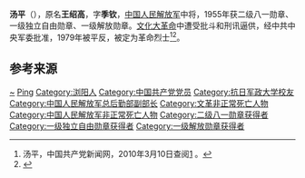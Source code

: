{{noteTA
|1=zh-hans:蒋介石;zh-hk:蒋介石;zh-tw:蒋中正;
|2=zh-hans:斯大林;zh-hk:史太林;zh-tw:史達林;
|3=zh-cn:朝鲜战争; zh-sg:韩战; zh-tw:韓戰; zh-hk:韓戰;}}
{{Infobox_officeholder
| name = 汤平
| image name = Tang Ping.jpg
| width = 200
| now = 
| period = 
| Sex =
| different name =
| party = {{中国共产党}}
| nationality = {{PRC}}
| Native place =
| date of birth = 1903年8月4日
| place of birth = {{QIN}}[[湖南省|湖南省]][[浏阳市|浏阳县]]张坊区[[小河乡|小河乡]]
| date of death = {{death date and age|1968|1|28|1903|8|4}}
| place of death = {{PRC}}[[北京市|北京市]]
| religion = [[共产主义|共产主义]]
| spouse = 
| relatives = 
| educate = 
* 四年小学
| past =
* 红3军团第3团政治处党支部书记、政治处主任，后方补充团政治委员，第5军第1师政治部地方工作科科长、秘书处处长
* 红3军团第5师第13团俱乐部主任， 第5师政治部破坏科科长、宣传科科长，第4师供给部部长，第10团供给处主任
* 陕甘支队第2纵队第4师供给处处长
* 红1军团政治部巡视团主任、直属政治处主任
* 抗日军政大学队列科科长，八路军驻晋办事处政治部主任，八路军政治部秘书处处长
* 晋西北行政公署财政处处长、粮食处处长和行政公暑秘书长
* 吕梁行政公暑副主任、晋绥行政公暑督察处处长，华北财经委员会副主任，总后方勤务部参谋主任
* 人民革命军事委员会总后方勤务部财务部部长，中央军委财务部部长，总财务部副部长，人民解放军总后勤部财务部部长
* 1962年11月，总后勤部副部长
| work =
}}
'''汤平'''（{{bd|1903年|8月4日|1968年|1月28日}}），原名'''王绍高'''，字'''季钦'''，[[中国人民解放军|中国人民解放军]]中将，1955年获二级八一勋章、一级独立自由勋章、一级解放勋章。[[文化大革命|文化大革命]]中遭受批斗和刑讯逼供，经中共中央军委批准，1979年被平反，被定为革命烈士<ref name="官方">汤平，中国共产党新闻网，2010年3月10日查阅[http://dangshi.people.com.cn/GB/165617/165618/166491/167908/9975107.html] {{Wayback|url=http://dangshi.people.com.cn/GB/165617/165618/166491/167908/9975107.html |date=20160304073621 }}。</ref><ref>{{Cite book|title=中国人民解放军高级将领传 第20卷|last=中国人民解放军《中国人民解放军高级将领传》编审委员会，中国中共党史人物研究会《中国人民解放军高级将领传》编撰委员会编|publisher=北京：解放军出版社|year=2013.08|isbn=978-7-5065-6612-4|pages=261-262}}</ref>。

== 参考来源 ==
{{reflist}}

{{中国军事人物小作品}}
{{中國人民解放軍開國中將}}

{{Authority control}}
{{DEFAULTSORT:Tang汤}}
[[Category:王姓|~]]
[[Category:汤姓|Ping]]
[[Category:浏阳人|Category:浏阳人]]
[[Category:中国共产党党员|Category:中国共产党党员]]
[[Category:抗日军政大学校友|Category:抗日军政大学校友]]
[[Category:中国人民解放军总后勤部副部长|Category:中国人民解放军总后勤部副部长]]
[[Category:文革非正常死亡人物|Category:文革非正常死亡人物]]
[[Category:中国人民解放军非正常死亡人物|Category:中国人民解放军非正常死亡人物]]
[[Category:二级八一勋章获得者|Category:二级八一勋章获得者]]
[[Category:一级独立自由勋章获得者|Category:一级独立自由勋章获得者]]
[[Category:一级解放勋章获得者|Category:一级解放勋章获得者]]